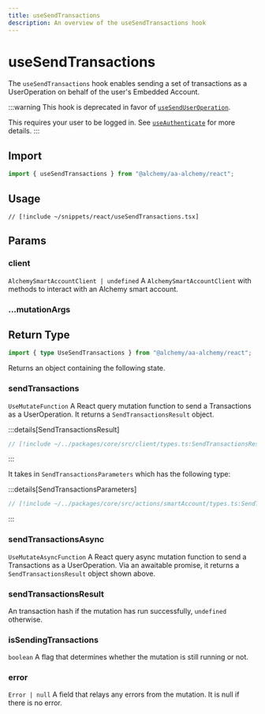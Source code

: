 ```yaml
---
title: useSendTransactions
description: An overview of the useSendTransactions hook
---
```



# useSendTransactions

The `useSendTransactions` hook enables sending a set of transactions as a UserOperation on behalf of the user's Embedded Account.

:::warning
This hook is deprecated in favor of [`useSendUserOperation`](/react/useSendUserOperation).

This requires your user to be logged in. See [`useAuthenticate`](/react/useAuthenticate) for more details.
:::

## Import

```ts
import { useSendTransactions } from "@alchemy/aa-alchemy/react";
```

## Usage

```tsx [useSendTransactions.tsx]
// [!include ~/snippets/react/useSendTransactions.tsx]
```

## Params

### client

`AlchemySmartAccountClient | undefined`
A `AlchemySmartAccountClient` with methods to interact with an Alchemy smart account.

### ...mutationArgs


<BaseHookMutationArgs />

## Return Type

```ts
import { type UseSendTransactions } from "@alchemy/aa-alchemy/react";
```

Returns an object containing the following state.

### sendTransactions

`UseMutateFunction`
A React query mutation function to send a Transactions as a UserOperation. It returns a `SendTransactionsResult` object.

:::details[SendTransactionsResult]

```ts [types.ts]
// [!include ~/../packages/core/src/client/types.ts:SendTransactionsResult]
```

:::

It takes in `SendTransactionsParameters` which has the following type:

:::details[SendTransactionsParameters]

```ts [types.ts]
// [!include ~/../packages/core/src/actions/smartAccount/types.ts:SendTransactionsParameters]
```

:::

### sendTransactionsAsync

`UseMutateAsyncFunction`
A React query async mutation function to send a Transactions as a UserOperation. Via an awaitable promise, it returns a `SendTransactionsResult` object shown above.

### sendTransactionsResult

An transaction hash if the mutation has run successfully, `undefined` otherwise.

### isSendingTransactions

`boolean`
A flag that determines whether the mutation is still running or not.

### error

`Error | null`
A field that relays any errors from the mutation. It is null if there is no error.
